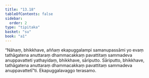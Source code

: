 ```yaml
---
title: "13.18"
tableOfContents: false
sidebar:
  order: 2
type: "tipitaka"
basket: "su"
book: "a1"
---
```



<DynamicBreadcrumb />

<Division number="187" book="a1" bookNo="15" page="23">

<Paragraph number="269" book="a1">
“Nāhaṃ, bhikkhave, aññaṃ ekapuggalampi samanupassāmi yo evaṃ tathāgatena anuttaraṃ dhammacakkaṃ pavattitaṃ sammadeva anuppavatteti yathayidaṃ, bhikkhave, sāriputto. Sāriputto, bhikkhave, tathāgatena anuttaraṃ dhammacakkaṃ pavattitaṃ sammadeva anuppavattetī”ti.

</Paragraph>
</Division>

<Paragraph number="270" type="center" book="a1">
Ekapuggalavaggo terasamo.
</Paragraph>